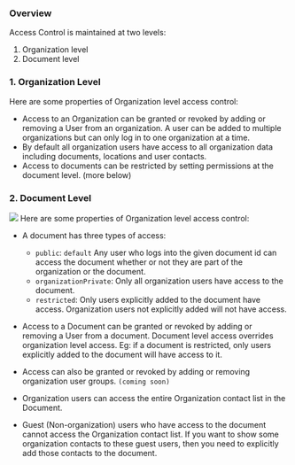 ### Overview

Access Control is maintained at two levels:
1. Organization level
2. Document level

### 1. Organization Level
Here are some properties of Organization level access control:
- Access to an Organization can be granted or revoked by adding or removing a User from an organization. A user can be added to multiple organizations but can only log in to one organization at a time.
- By default all organization users have access to all organization data including documents, locations and user contacts.
- Access to documents can be restricted by setting permissions at the document level. (more below)


### 2. Document Level
![](/images/key-concepts/document-access.png)
Here are some properties of Organization level access control:
- A document has three types of access:
  - `public`: `default` Any user who logs into the given document id can access the document whether or not they are part of the organization or the document.
  - `organizationPrivate`: Only all organization users have access to the document. 
  - `restricted`: Only users explicitly added to the document have access. Organization users not explicitly added will not have access.

- Access to a Document can be granted or revoked by adding or removing a User from a document. Document level access overrides organization level access. Eg: if a document is restricted, only users explicitly added to the document will have access to it.
- Access can also be granted or revoked by adding or removing organization user groups. `(coming soon)`
- Organization users can access the entire Organization contact list in the Document.
- Guest (Non-organization) users who have access to the document cannot access the Organization contact list. If you want to show some organization contacts to these guest users, then you need to explicitly add those contacts to the document.
